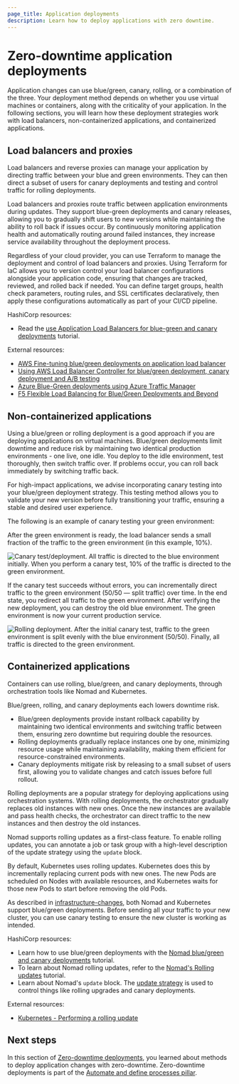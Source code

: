 ```yaml
---
page_title: Application deployments
description: Learn how to deploy applications with zero downtime.
---
```


# Zero-downtime application deployments

Application changes can use blue/green, canary, rolling, or a combination of the three. Your deployment method depends on whether you use virtual machines or containers, along with the criticality of your application. In the following sections, you will learn how these deployment strategies work with load balancers, non-containerized applications, and containerized applications.

## Load balancers and proxies

Load balancers and reverse proxies can manage your application by directing traffic between your blue and green environments. They can then direct a subset of users for canary deployments and testing and control traffic for rolling deployments.

Load balancers and proxies route traffic between application environments during updates. They support blue-green deployments and canary releases, allowing you to gradually shift users to new versions while maintaining the ability to roll back if issues occur. By continuously monitoring application health and automatically routing around failed instances, they increase service availability throughout the deployment process.

Regardless of your cloud provider, you can use Terraform to manage the deployment and control of load balancers and proxies. Using Terraform for IaC allows you to version control your load balancer configurations alongside your application code, ensuring that changes are tracked, reviewed, and rolled back if needed. You can define target groups, health check parameters, routing rules, and SSL certificates declaratively, then apply these configurations automatically as part of your CI/CD pipeline. 

HashiCorp resources:
- Read the [use Application Load Balancers for blue-green and canary deployments](/terraform/tutorials/aws/blue-green-canary-tests-deployments?utm_source=WEBSITE&utm_medium=WEB_BLOG&utm_offer=ARTICLE_PAGE) tutorial.

External resources:
- [AWS Fine-tuning blue/green deployments on application load balancer](https://aws.amazon.com/blogs/devops/blue-green-deployments-with-application-load-balancer/)
- [Using AWS Load Balancer Controller for blue/green deployment, canary deployment and A/B testing](https://aws.amazon.com/blogs/containers/using-aws-load-balancer-controller-for-blue-green-deployment-canary-deployment-and-a-b-testing/)
- [Azure Blue-Green deployments using Azure Traffic Manager](https://azure.microsoft.com/en-us/blog/blue-green-deployments-using-azure-traffic-manager/)
- [F5 Flexible Load Balancing for Blue/Green Deployments and Beyond](https://www.f5.com/resources/solution-guides/flexible-load-balancing-for-blue-green-deployments-and-beyond)

## Non-containerized applications

Using a blue/green or rolling deployment is a good approach if you are deploying applications on virtual machines. Blue/green deployments limit downtime and reduce risk by maintaining two identical production environments - one live, one idle. You deploy to the idle environment, test thoroughly, then switch traffic over. If problems occur, you can roll back immediately by switching traffic back. 

For high-impact applications, we advise incorporating canary testing into your blue/green deployment strategy. This testing method allows you to validate your new version before fully transitioning your traffic, ensuring a stable and desired user experience.

The following is an example of canary testing your green environment:

After the green environment is ready, the load balancer sends a small fraction of the traffic to the green environment (in this example, 10%).

![Canary test/deployment. All traffic is directed to the blue environment initially. When you perform a canary test, 10% of the traffic is directed to the green environment.](/img/docs/well-architected/blue-green-canary-tests-deployments/canary-deployment.png)

If the canary test succeeds without errors, you can incrementally direct traffic to the green environment (50/50 — split traffic) over time. In the end state, you redirect all traffic to the green environment. After verifying the new deployment, you can destroy the old blue environment. The green environment is now your current production service.

![Rolling deployment. After the initial canary test, traffic to the green environment is split evenly with the blue environment (50/50). Finally, all traffic is directed to the green environment.](/img/docs/well-architected/blue-green-canary-tests-deployments/rolling-deployment.png)

## Containerized applications

Containers can use rolling, blue/green, and canary deployments, through orchestration tools like Nomad and Kubernetes.

Blue/green, rolling, and canary deployments each lowers downtime risk. 

- Blue/green deployments provide instant rollback capability by maintaining two identical environments and switching traffic between them, ensuring zero downtime but requiring double the resources. 
- Rolling deployments gradually replace instances one by one, minimizing resource usage while maintaining availability, making them efficient for resource-constrained environments. 
- Canary deployments mitigate risk by releasing to a small subset of users first, allowing you to validate changes and catch issues before full rollout. 

Rolling deployments are a popular strategy for deploying applications using orchestration systems. With rolling deployments, the orchestrator gradually replaces old instances with new ones. Once the new instances are available and pass health checks, the orchestrator can direct traffic to the new instances and then destroy the old instances.

Nomad supports rolling updates as a first-class feature. To enable rolling updates, you can annotate a job or task group with a high-level description of the update strategy using the `update` block.

By default, Kubernetes uses rolling updates. Kubernetes does this by incrementally replacing current pods with new ones. The new Pods are scheduled on Nodes with available resources, and Kubernetes waits for those new Pods to start before removing the old Pods.

As described in [infrastructure-changes](#infrastructure-changes), both Nomad and Kubernetes support blue/green deployments. Before sending all your traffic to your new cluster, you can use canary testing to ensure the new cluster is working as intended.

HashiCorp resources:
- Learn how to use blue/green deployments with the [Nomad blue/green and canary deployments](/nomad/tutorials/job-updates/job-blue-green-and-canary-deployments#blue-green-deployments) tutorial.
- To learn about Nomad rolling updates, refer to the [Nomad's Rolling updates](/nomad/tutorials/job-updates/job-rolling-update) tutorial.
- Learn about Nomad's `update` block. The [update strategy](/nomad/docs/job-specification/update) is used to control things like rolling upgrades and canary deployments.

External resources:
- [Kubernetes - Performing a rolling update](https://kubernetes.io/docs/tutorials/kubernetes-basics/update/update-intro/)

## Next steps

In this section of [Zero-downtime deployments](/well-architected-framework/automate-and-define-processes/develop-and-deploy/zero-downtime-deployments/overview), you learned about methods to deploy application changes with zero-downtime. Zero-downtime deployments is part of the [Automate and define processes pillar](/well-architected-framework/automate-and-define-processes).
